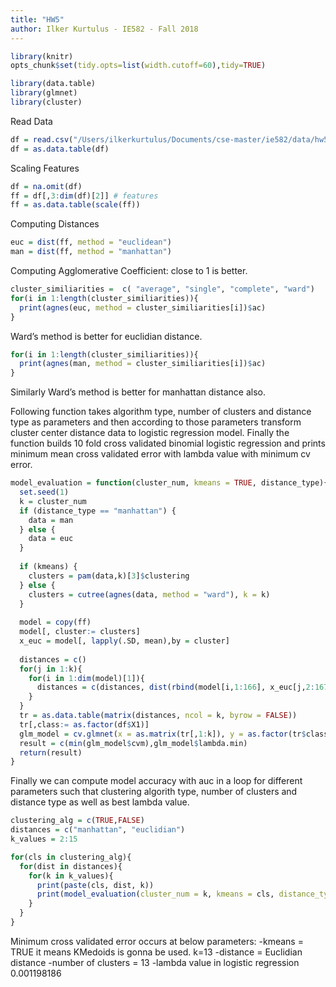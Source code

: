 ```yaml
---
title: "HW5"
author: Ilker Kurtulus - IE582 - Fall 2018
---
```

```r
library(knitr)
opts_chunk$set(tidy.opts=list(width.cutoff=60),tidy=TRUE)
```

```r
library(data.table)
library(glmnet)
library(cluster)
```

Read Data 
```r
df = read.csv("/Users/ilkerkurtulus/Documents/cse-master/ie582/data/hw5/Musk1.csv")
df = as.data.table(df)
```

Scaling Features
```r
df = na.omit(df)
ff = df[,3:dim(df)[2]] # features
ff = as.data.table(scale(ff))
```

Computing Distances
```r
euc = dist(ff, method = "euclidean")
man = dist(ff, method = "manhattan")
```

Computing Agglomerative Coefficient: close to 1 is better.
```r
cluster_similiarities =  c( "average", "single", "complete", "ward")
for(i in 1:length(cluster_similiarities)){
  print(agnes(euc, method = cluster_similiarities[i])$ac) 
}
```

Ward's method is better for euclidian distance.
```r
for(i in 1:length(cluster_similiarities)){
  print(agnes(man, method = cluster_similiarities[i])$ac) 
}
```

Similarly Ward's method is better for manhattan distance also.

Following function takes algorithm type, number of clusters and distance type as parameters and then according to those parameters transform cluster center distance data to logistic regression model. Finally the function builds 10 fold cross validated binomial logistic regression and prints minimum mean cross validated error with lambda value with minimum cv error.

```r
model_evaluation = function(cluster_num, kmeans = TRUE, distance_type){
  set.seed(1)
  k = cluster_num
  if (distance_type == "manhattan") {
    data = man
  } else {
    data = euc 
  }
  
  if (kmeans) {
    clusters = pam(data,k)[3]$clustering
  } else {
    clusters = cutree(agnes(data, method = "ward"), k = k)
  }
  
  model = copy(ff)
  model[, cluster:= clusters]
  x_euc = model[, lapply(.SD, mean),by = cluster]
  
  distances = c()
  for(j in 1:k){
    for(i in 1:dim(model)[1]){
      distances = c(distances, dist(rbind(model[i,1:166], x_euc[j,2:167]), method = distance_type)[1])
    }
  }
  tr = as.data.table(matrix(distances, ncol = k, byrow = FALSE))
  tr[,class:= as.factor(df$X1)]
  glm_model = cv.glmnet(x = as.matrix(tr[,1:k]), y = as.factor(tr$class) , alpha = 1, nfolds = 10, family = "binomial", type.measure = "auc") 
  result = c(min(glm_model$cvm),glm_model$lambda.min)
  return(result)
}
```

Finally we can compute model accuracy with auc in a loop for different parameters such that clustering algorith type, number of clusters and distance type as well as best lambda value.
```r
clustering_alg = c(TRUE,FALSE)
distances = c("manhattan", "euclidian")
k_values = 2:15

for(cls in clustering_alg){
  for(dist in distances){
    for(k in k_values){
      print(paste(cls, dist, k))
      print(model_evaluation(cluster_num = k, kmeans = cls, distance_type = dist))
    }
  }
}
```

Minimum cross validated error occurs at below parameters:
-kmeans = TRUE it means KMedoids is gonna be used. k=13
-distance = Euclidian distance
-number of clusters = 13
-lambda value in logistic regression 0.001198186